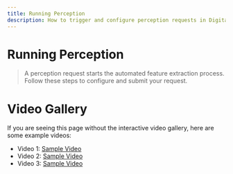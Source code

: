```yaml
---
title: Running Perception
description: How to trigger and configure perception requests in Digital Surveyor
---
```


# Running Perception

> A perception request starts the automated feature extraction process. Follow these steps to configure and submit your request.

# Video Gallery

If you are seeing this page without the interactive video gallery, here are some example videos:

- Video 1: [Sample Video](https://www.w3schools.com/html/mov_bbb.mp4)
- Video 2: [Sample Video](https://www.w3schools.com/html/mov_bbb.mp4)
- Video 3: [Sample Video](https://www.w3schools.com/html/mov_bbb.mp4)

